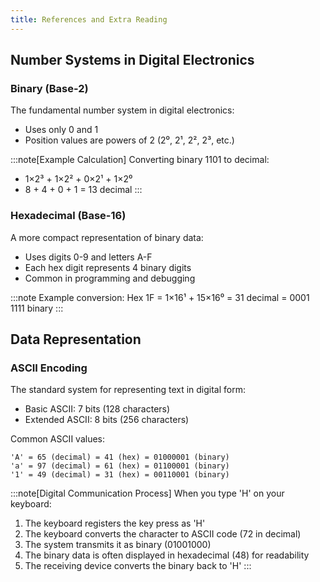 ```yaml
---
title: References and Extra Reading
---
```


## Number Systems in Digital Electronics

### Binary (Base-2)

The fundamental number system in digital electronics:

- Uses only 0 and 1
- Position values are powers of 2 (2⁰, 2¹, 2², 2³, etc.)

:::note[Example Calculation]
Converting binary 1101 to decimal:
- 1×2³ + 1×2² + 0×2¹ + 1×2⁰
- 8 + 4 + 0 + 1 = 13 decimal
:::

### Hexadecimal (Base-16)

A more compact representation of binary data:

- Uses digits 0-9 and letters A-F
- Each hex digit represents 4 binary digits
- Common in programming and debugging

:::note
Example conversion:
Hex 1F = 1×16¹ + 15×16⁰ = 31 decimal = 0001 1111 binary
:::
## Data Representation

### ASCII Encoding

The standard system for representing text in digital form:

- Basic ASCII: 7 bits (128 characters)
- Extended ASCII: 8 bits (256 characters)

Common ASCII values:
```
'A' = 65 (decimal) = 41 (hex) = 01000001 (binary)
'a' = 97 (decimal) = 61 (hex) = 01100001 (binary)
'1' = 49 (decimal) = 31 (hex) = 00110001 (binary)
```

:::note[Digital Communication Process]
When you type 'H' on your keyboard:
1. The keyboard registers the key press as 'H'
2. The keyboard converts the character to ASCII code (72 in decimal)
3. The system transmits it as binary (01001000)
4. The binary data is often displayed in hexadecimal (48) for readability
5. The receiving device converts the binary back to 'H'
:::
